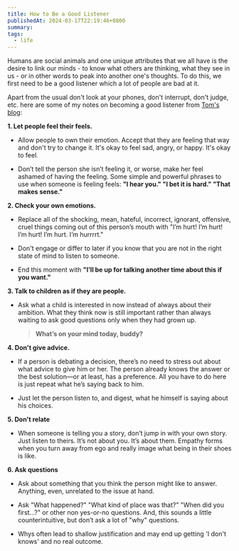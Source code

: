 ```yaml
---
title: How to Be a Good Listener
publishedAt: 2024-03-17T22:19:46+0800
summary: 
tags:
  - life
---
```


Humans are social animals and one unique attributes that we all have is the desire to link our minds - to know what others are thinking, what they see in us - or in other words to peak into another one's thoughts. To do this, we first need to be a good listener which a lot of people are bad at it.

Apart from the usual don't look at your phones, don't interrupt, don't judge, etc. here are some of my notes on becoming a good listener from [Tom's blog](https://tomblog.rip/the-myth-of-the-good-listener/):

**1. Let people feel their feels.**

- Allow people to own their emotion. Accept that they are feeling that way and don't try to change it. It's okay to feel sad, angry, or happy. It's okay to feel.

- Don’t tell the person she isn’t feeling it, or worse, make her feel ashamed of having the feeling. Some simple and powerful phrases to use when someone is feeling feels: **"I hear you." "I bet it is hard." "That makes sense."**

**2. Check your own emotions.**

- Replace all of the shocking, mean, hateful, incorrect, ignorant, offensive, cruel things coming out of this person’s mouth with "I’m hurt! I’m hurt! I’m hurt! I’m hurt. I’m hurrrrt."

- Don't engage or differ to later if you know that you are not in the right state of mind to listen to someone.

- End this moment with **"I’ll be up for talking another time about this if you want."**


**3. Talk to children as if they are people.**

- Ask what a child is interested in now instead of always about their ambition. What they think now is still important rather than always waiting to ask good questions only when they had grown up.

  > **What’s on your mind today, buddy?**

**4. Don't give advice.**

- If a person is debating a decision, there’s no need to stress out about what advice to give him or her. 
The person already knows the answer or the best solution—or at least, has a preference. All you have to do here is just repeat what he’s saying back to him.

- Just let the person listen to, and digest, what he himself is saying about his choices.

**5. Don't relate**

- When someone is telling you a story, don’t jump in with your own story. Just listen to theirs. It’s not about you. It’s about them. Empathy forms when you turn away from ego and really image what being in their shoes is like.


**6. Ask questions**
  
- Ask about something that you think the person might like to answer. Anything, even, unrelated to the issue at hand. 

- Ask "What happened?" "What kind of place was that?" "When did you first…?" or other non yes-or-no questions. And, this sounds a little counterintuitive, but don’t ask a lot of "why" questions. 

- Whys often lead to shallow justification and may end up getting 'I don't knows' and no real outcome.
